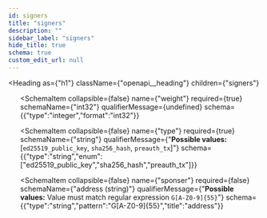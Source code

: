 ```yaml
---
id: signers
title: "signers"
description: ""
sidebar_label: "signers"
hide_title: true
schema: true
custom_edit_url: null
---
```



<Heading
  as={"h1"}
  className={"openapi__heading"}
  children={"signers"}
>
</Heading>





<ul>
  <SchemaItem
    collapsible={false}
    name={"key"}
    required={true}
    schemaName={"address (string)"}
    qualifierMessage={"**Possible values:** Value must match regular expression `G[A-Z0-9]{55}`"}
    schema={{"type":"string","pattern":"G[A-Z0-9]{55}","title":"address"}}
  >
    
  </SchemaItem><SchemaItem
    collapsible={false}
    name={"weight"}
    required={true}
    schemaName={"int32"}
    qualifierMessage={undefined}
    schema={{"type":"integer","format":"int32"}}
  >
    
  </SchemaItem><SchemaItem
    collapsible={false}
    name={"type"}
    required={true}
    schemaName={"string"}
    qualifierMessage={"**Possible values:** [`ed25519_public_key`, `sha256_hash`, `preauth_tx`]"}
    schema={{"type":"string","enum":["ed25519_public_key","sha256_hash","preauth_tx"]}}
  >
    
  </SchemaItem><SchemaItem
    collapsible={false}
    name={"sponser"}
    required={false}
    schemaName={"address (string)"}
    qualifierMessage={"**Possible values:** Value must match regular expression `G[A-Z0-9]{55}`"}
    schema={{"type":"string","pattern":"G[A-Z0-9]{55}","title":"address"}}
  >
    
  </SchemaItem>
</ul>
            